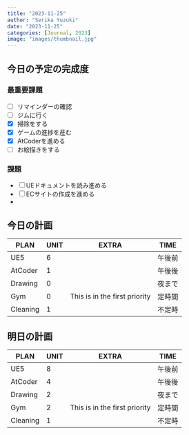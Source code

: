 ```yaml
---
title: "2023-11-25"
author: "Serika Yuzuki"
date: "2023-11-25"
categories: [Journal, 2023]
image: "images/thumbnail.jpg"
---
```


## 今日の予定の完成度

### 最重要課題

-   [ ] リマインダーの確認
-   [ ] ジムに行く
-   [x] 掃除をする
-   [x] ゲームの進捗を産む
-   [x] AtCoderを進める
-   [ ] お絵描きをする

### 課題

-   [ ] UEドキュメントを読み進める
-   [ ] ECサイトの作成を進める
-   

## 今日の計画

| PLAN     | UNIT | EXTRA                         | TIME  |
|----------|------|-------------------------------|-------|
| UE5      | 6    |                               | 午後前 |
| AtCoder  | 1    |                               | 午後後 |
| Drawing  | 0    |                               | 夜まで |
| Gym      | 0    | This is in the first priority | 定時間 |
| Cleaning | 1    |                               | 不定時 |

## 明日の計画

| PLAN     | UNIT | EXTRA                         | TIME  |
|----------|------|-------------------------------|-------|
| UE5      | 8    |                               | 午後前 |
| AtCoder  | 4    |                               | 午後後 |
| Drawing  | 2    |                               | 夜まで |
| Gym      | 2    | This is in the first priority | 定時間 |
| Cleaning | 1    |                               | 不定時 |
